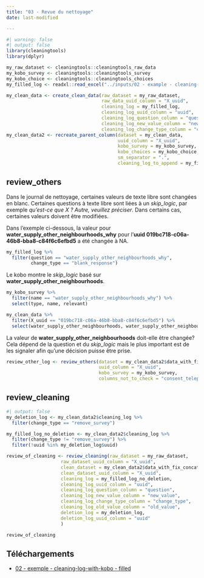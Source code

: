 ```yaml
---
title: "03 - Revue du nettoyage"
date: last-modified

---
```


```r
#| warning: false
#| output: false
library(cleaningtools)
library(dplyr)

my_raw_dataset <- cleaningtools::cleaningtools_raw_data
my_kobo_survey <- cleaningtools::cleaningtools_survey
my_kobo_choice <- cleaningtools::cleaningtools_choices
my_filled_log <- readxl::read_excel("../inputs/02 - example - cleaning-log-with-kobo - filled.xlsx", sheet = 2)

my_clean_data <- create_clean_data(raw_dataset = my_raw_dataset,
                                   raw_data_uuid_column = "X_uuid",
                                   cleaning_log = my_filled_log, 
                                   cleaning_log_uuid_column = "uuid",
                                   cleaning_log_question_column = "question",
                                   cleaning_log_new_value_column = "new_value",
                                   cleaning_log_change_type_column = "change_type")
my_clean_data2 <- recreate_parent_column(dataset = my_clean_data,
                                         uuid_column = "X_uuid",
                                         kobo_survey = my_kobo_survey,
                                         kobo_choices = my_kobo_choice,
                                         sm_separator = ".", 
                                         cleaning_log_to_append = my_filled_log)
```

## review_others

Dans le journal de nettoyage, certaines valeurs de texte libre sont changées en blanc. Certaines questions à texte libre sont liées à un *skip_logic*, par exemple *qu'est-ce que X ? Autre, veuillez préciser*. Dans certains cas, certaines valeurs doivent être modifiées.

Dans l'exemple ci-dessous, la valeur pour **water_supply_other_neighbourhoods_why** pour l'**uuid 019bc718-c06a-46b8-bba8-c84f6c6efbd5** a été changée à NA.

```r
my_filled_log %>% 
  filter(question == "water_supply_other_neighbourhoods_why", 
         change_type == "blank_response")
```

Le kobo montre le *skip_logic* basé sur **water_supply_other_neighbourhoods**.

```r
my_kobo_survey %>% 
  filter(name == "water_supply_other_neighbourhoods_why") %>% 
  select(type, name, relevant)
```

```r
my_clean_data %>% 
  filter(X_uuid == "019bc718-c06a-46b8-bba8-c84f6c6efbd5") %>% 
  select(water_supply_other_neighbourhoods, water_supply_other_neighbourhoods_why	)
```

La valeur de **water_supply_other_neighbourhoods** doit-elle être changée? Cela dépend de la question et du *skip_logic* mais le plus important est de les signaler afin qu'une décision puisse être prise.

```r
review_other_log <- review_others(dataset = my_clean_data2$data_with_fix_concat,
                                  uuid_column = "X_uuid", 
                                  kobo_survey = my_kobo_survey, 
                                  columns_not_to_check = "consent_telephone_number")
```
## review_cleaning

```r
#| output: false
my_deletion_log <- my_clean_data2$cleaning_log %>% 
  filter(change_type == "remove_survey")

my_filled_log_no_deletion <- my_clean_data2$cleaning_log %>% 
  filter(change_type != "remove_survey") %>% 
  filter(!uuid %in% my_deletion_log$uuid)

review_of_cleaning <- review_cleaning(raw_dataset = my_raw_dataset,
                    raw_dataset_uuid_column = "X_uuid", 
                    clean_dataset = my_clean_data2$data_with_fix_concat,
                    clean_dataset_uuid_column = "X_uuid",
                    cleaning_log = my_filled_log_no_deletion, 
                    cleaning_log_uuid_column = "uuid",
                    cleaning_log_question_column = "question",
                    cleaning_log_new_value_column = "new_value",
                    cleaning_log_change_type_column = "change_type", 
                    cleaning_log_old_value_column = "old_value", 
                    deletion_log = my_deletion_log, 
                    deletion_log_uuid_column = "uuid"
                    )
```

```r
review_of_cleaning
```

## Téléchargements

- [02 - exemple - cleaning-log-with-kobo - filled](../inputs/02 - example - cleaning-log-with-kobo - filled.xlsx)
